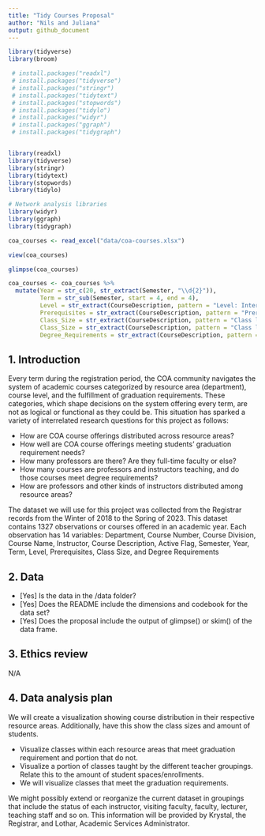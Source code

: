 ```yaml
---
title: "Tidy Courses Proposal"
author: "Nils and Juliana"
output: github_document
---
```


```r
library(tidyverse)
library(broom)
```


```r
 # install.packages("readxl")
 # install.packages("tidyverse")
 # install.packages("stringr")
 # install.packages("tidytext")
 # install.packages("stopwords")
 # install.packages("tidylo")
 # install.packages("widyr")
 # install.packages("ggraph")
 # install.packages("tidygraph")


library(readxl)
library(tidyverse)
library(stringr)
library(tidytext)
library(stopwords)
library(tidylo)

# Network analysis libraries
library(widyr)
library(ggraph)
library(tidygraph)
```

```r
coa_courses <- read_excel("data/coa-courses.xlsx")

view(coa_courses)
```

```r
glimpse(coa_courses)
```

```r


coa_courses <- coa_courses %>%
  mutate(Year = str_c(20, str_extract(Semester, "\\d{2}")),
         Term = str_sub(Semester, start = 4, end = 4),
         Level = str_extract(CourseDescription, pattern = "Level: Intermediate|Level: Introductory|Level: Advanced"),
         Prerequisites = str_extract(CourseDescription, pattern = "Prerequisites[^.]+"),
         Class_Size = str_extract(CourseDescription, pattern = "Class limit[^.]+"),
         Class_Size = str_extract(CourseDescription, pattern = "Class limit[^.]+"), # Try adapting for course fee
         Degree_Requirements = str_extract(CourseDescription, pattern = "Meets the following degree requirements[^.]+"))

```

## 1. Introduction

Every term during the registration period, the COA community navigates the system of academic courses categorized by resource area (department), course level, and the fulfillment of graduation requirements. These categories, which shape decisions on the system offering every term, are not as logical or functional as they could be. This situation has sparked a variety of interrelated research questions for this project as follows:

- How are COA course offerings distributed across resource areas?
- How well are COA course offerings meeting students' graduation requirement needs? 
- How many professors are there? Are they full-time faculty or else? 
- How many courses are professors and instructors teaching, and do those courses meet degree requirements? 
- How are professors and other kinds of instructors distributed among resource areas? 

The dataset we will use for this project was collected from the Registrar records from the Winter of 2018 to the Spring of 2023. This dataset contains 1327 observations or courses offered in an academic year. Each observation has 14 variables: Department, Course Number, Course Division, Course Name, Instructor, Course Description, Active Flag, Semester, Year, Term, Level, Prerequisites, Class Size, and Degree Requirements 


## 2. Data
- [Yes] Is the data in the /data folder?
- [Yes] Does the README include the dimensions and codebook for the data set?
- [Yes] Does the proposal include the output of glimpse() or skim() of the data frame.

## 3. Ethics review

N/A

## 4. Data analysis plan

We will create a visualization showing course distribution in their respective resource areas. Additionally, have this show the class sizes and amount of students.

- Visualize classes within each resource areas that meet graduation requirement and portion that do not.
- Visualize a portion of classes taught by the different teacher groupings. Relate this to the amount of student spaces/enrollments.
- We will visualize classes that meet the graduation requirements.

We might possibly extend or reorganize the current dataset in groupings that include the status of each instructor, visiting faculty, faculty, lecturer, teaching staff and so on. This information will be provided by Krystal, the Registrar, and Lothar, Academic Services Administrator. 

